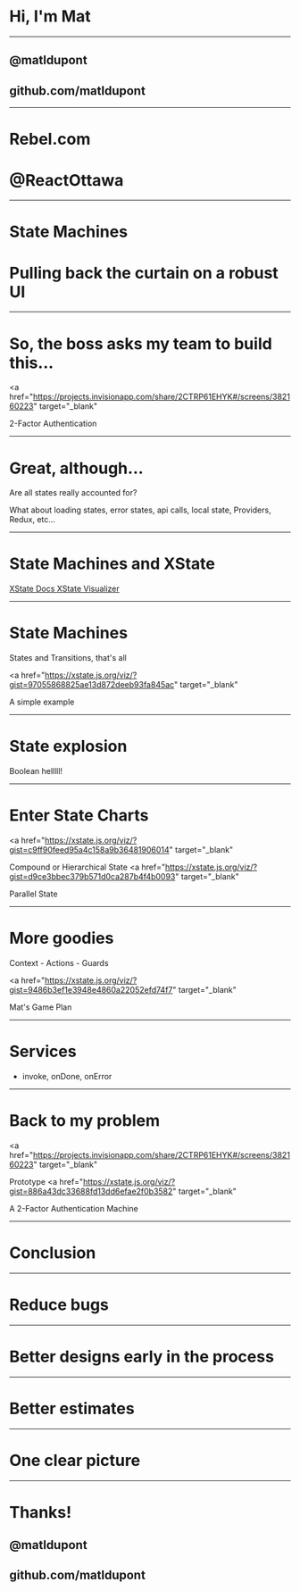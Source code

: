 

# Hi, I'm Mat

---

## @matldupont

## github.com/matldupont

---

# Rebel.com

# @ReactOttawa

---

# State Machines

# Pulling back the curtain on a robust UI

---

# So, the boss asks my team to build this...

<a
  href="https://projects.invisionapp.com/share/2CTRP61EHYK#/screens/382160223"
  target="_blank"
>
  2-Factor Authentication
</a>

---

# Great, although...

Are all states really accounted for?

What about loading states, error states, api calls, local state, Providers, Redux, etc...

---

# State Machines and XState

<a href="https://xstate.js.org/docs/" target="_blank">
  XState Docs
</a>
<a href="https://xstate.js.org/viz/" target="_blank">
  XState Visualizer
</a>

---

# State Machines

States and Transitions, that's all

<a
  href="https://xstate.js.org/viz/?gist=97055868825ae13d872deeb93fa845ac"
  target="_blank"
>
  A simple example
</a>

---

# State explosion

Boolean helllll!

---

# Enter State Charts

<a
  href="https://xstate.js.org/viz/?gist=c9ff90feed95a4c158a9b36481906014"
  target="_blank"
>
  Compound or Hierarchical State
</a>
<a
  href="https://xstate.js.org/viz/?gist=d9ce3bbec379b571d0ca287b4f4b0093"
  target="_blank"
>
  Parallel State
</a>

---

# More goodies

Context - Actions - Guards

<a
  href="https://xstate.js.org/viz/?gist=9486b3ef1e3948e4860a22052efd74f7"
  target="_blank"
>
  Mat's Game Plan
</a>

---

# Services

- invoke, onDone, onError

---

# Back to my problem

<a
  href="https://projects.invisionapp.com/share/2CTRP61EHYK#/screens/382160223"
  target="_blank"
>
  Prototype
</a>
<a
  href="https://xstate.js.org/viz/?gist=886a43dc33688fd13dd6efae2f0b3582"
  target="_blank"
>
  A 2-Factor Authentication Machine
</a>

---

# Conclusion

---

# Reduce bugs

---

# Better designs early in the process

---

# Better estimates

---

# One clear picture

---

# Thanks!

## @matldupont

## github.com/matldupont
